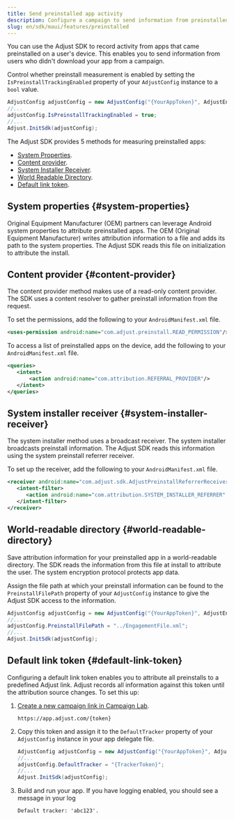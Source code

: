 ```yaml
---
title: Send preinstalled app activity
description: Configure a campaign to send information from preinstalled apps.
slug: en/sdk/maui/features/preinstalled
---
```


You can use the Adjust SDK to record activity from apps that came preinstalled on a user's device. This enables you to send information from users who didn't download your app from a campaign.

Control whether preinstall measurement is enabled by setting the `IsPreinstallTrackingEnabled` property of your `AdjustConfig` instance to a `bool` value.

```cs
AdjustConfig adjustConfig = new AdjustConfig("{YourAppToken}", AdjustEnvironment.Sandbox);
//...
adjustConfig.IsPreinstallTrackingEnabled = true;
//...
Adjust.InitSdk(adjustConfig);
```

The Adjust SDK provides 5 methods for measuring preinstalled apps:

-  [System Properties](#system-properties).
-  [Content provider](#content-provider).
-  [System Installer Receiver](#system-installer-receiver).
-  [World Readable Directory](#world-readable-directory).
-  [Default link token](#default-link-token).

## System properties {#system-properties}

Original Equipment Manufacturer (OEM) partners can leverage Android system properties to attribute preinstalled apps. The OEM (Original Equipment Manufacturer) writes attribution information to a file and adds its path to the system properties. The Adjust SDK reads this file on initialization to attribute the install.

## Content provider {#content-provider}

The content provider method makes use of a read-only content provider. The SDK uses a content resolver to gather preinstall information from the request.

To set the permissions, add the following to your `AndroidManifest.xml` file.

<CodeBlock title="AndroidManifest.xml">

```xml
<uses-permission android:name="com.adjust.preinstall.READ_PERMISSION"/>
```

</CodeBlock>

To access a list of preinstalled apps on the device, add the following to your `AndroidManifest.xml` file.

<CodeBlock title="AndroidManifest.xml">

```xml
<queries>
   <intent>
       <action android:name="com.attribution.REFERRAL_PROVIDER"/>
   </intent>
</queries>

```

</CodeBlock>

## System installer receiver {#system-installer-receiver}

The system installer method uses a broadcast receiver. The system installer broadcasts preinstall information. The Adjust SDK reads this information using the system preinstall referrer receiver.

To set up the receiver, add the following to your `AndroidManifest.xml` file.

<CodeBlock title="AndroidManifest.xml">

```xml
<receiver android:name="com.adjust.sdk.AdjustPreinstallReferrerReceiver">
   <intent-filter>
      <action android:name="com.attribution.SYSTEM_INSTALLER_REFERRER" />
   </intent-filter>
</receiver>

```

</CodeBlock>

## World-readable directory {#world-readable-directory}

Save attribution information for your preinstalled app in a world-readable directory. The SDK reads the information from this file at install to attribute the user. The system encryption protocol protects app data.

Assign the file path at which your preinstall information can be found to the `PreinstallFilePath` property of your `AdjustConfig` instance to give the Adjust SDK access to the information.

```cs
AdjustConfig adjustConfig = new AdjustConfig("{YourAppToken}", AdjustEnvironment.Sandbox);
//...
adjustConfig.PreinstallFilePath = "../EngagementFile.xml";
//...
Adjust.InitSdk(adjustConfig);
```

## Default link token {#default-link-token}

Configuring a default link token enables you to attribute all preinstalls to a predefined Adjust link. Adjust records all information against this token until the attribution source changes. To set this up:

1. [Create a new campaign link in Campaign Lab](https://help.adjust.com/en/article/links).

   ```http
   https://app.adjust.com/{token}
   ```

2. Copy this token and assign it to the `DefaultTracker` property of your `AdjustConfig` instance in your app delegate file.

   ```cs
   AdjustConfig adjustConfig = new AdjustConfig("{YourAppToken}", AdjustEnvironment.Sandbox);
   //...
   adjustConfig.DefaultTracker = "{TrackerToken}";
   //...
   Adjust.InitSdk(adjustConfig);
   ```

3. Build and run your app. If you have logging enabled, you should see a message in your log

   ```text
   Default tracker: 'abc123'.
   ```
